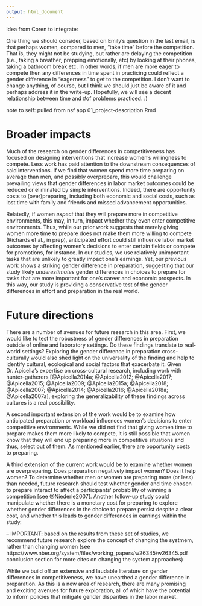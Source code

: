 ```yaml
---
output: html_document
---
```



idea from Coren to integrate: 

One thing we should consider, based on Emily's question in the last email, is that perhaps women, compared to men, "take time" before the competition. That is, they might not be studying, but rather are delaying the competition (i.e., taking a breather, prepping emotionally, etc) by looking at their phones, taking a bathroom break etc. In other words, if men are more eager to compete then any differences in time spent in practicing could reflect a gender difference in "eagerness" to get to the competition. I don't want to change anything, of course, but I think we should just be aware of it and perhaps address it in the write-up. Hopefully, we will see a decent relationship between time and #of problems practiced. :)

note to self: pulled from nsf app 01_project-description.Rmd



# Broader impacts

Much of the research on gender differences in competitiveness has focused on designing interventions that increase women’s willingness to compete. Less work has paid attention to the downstream consequences of said interventions. If we find that women spend more time preparing on average than men, and possibly overprepare, this would challenge prevailing views that gender differences in labor market outcomes could be reduced or eliminated by simple interventions. Indeed, there are opportunity costs to (over)preparing, including both economic and social costs, such as lost time with family and friends and missed advancement opportunities.

Relatedly, if women *expect* that they will prepare more in competitive environments, this may, in turn, impact whether they even enter competitive environments. Thus, while our prior work suggests that merely giving women more time to prepare does not make them more willing to compete (Richards et al., in prep), anticipated effort could still influence labor market outcomes by affecting women’s decisions to enter certain fields or compete for promotions, for instance. In our studies, we use relatively unimportant tasks that are unlikely to greatly impact one’s earnings. Yet, our previous work shows a striking gender difference in preparation, suggesting that our study likely *underestimates* gender differences in choices to prepare for tasks that are more important for one’s career and economic prospects. In this way, our study is providing a conservative test of the gender differences in effort and preparation in the real world. 



# Future directions

There are a number of avenues for future research in this area. First, we would like to test the robustness of gender differences in preparation outside of online and laboratory settings. Do these findings translate to real-world settings? Exploring the gender difference in preparation cross-culturally would also shed light on the universality of the finding and help to identify cultural, ecological and social factors that exacerbate it. Given Dr. Apicella’s expertise on cross-cultural research, including work with hunter-gatherers [@Apicella2014a; @Apicella2012; @Apicella2017; @Apicella2015; @Apicella2009; @Apicella2015a; @Apicella2018; @Apicella2007; @Apicella2014; @Apicella2016; @Apicella2018a; @Apicella2007a], exploring the generalizability of these findings across cultures is a real possibility.

A second important extension of the work would be to examine how anticipated preparation or workload influences women’s decisions to enter competitive environments. While we did not find that giving women time to prepare makes them more likely to compete, it is still possible that women know that they will end up preparing more in competitive situations and thus, select out of them. As mentioned earlier, there are opportunity costs to preparing. 

A third extension of the current work would be to examine whether women are overpreparing. Does preparation negatively impact women? Does it help women? To determine whether men or women are preparing more (or less) than needed, future research should test whether gender and time chosen to prepare interact to affect a participants’ probability of winning a competition [see @Niederle2007]. Another follow-up study could manipulate whether there is a monetary cost for preparing to explore whether gender differences in the choice to prepare persist despite a clear cost, and whether this leads to gender differences in earnings within the study. 


-- IMPORTANT: based on the results from these set of studies, we recommend future research explore the concept of changing the systmem, rather than changing women (see https://www.nber.org/system/files/working_papers/w26345/w26345.pdf conclusion section for more cites on changing the system approaches) 



While we build off an extensive and laudable literature on gender differences in competitiveness, we have unearthed a gender difference in preparation. As this is a new area of research, there are many promising and exciting avenues for future exploration, all of which have the potential to inform policies that mitigate gender disparities in the labor market.




